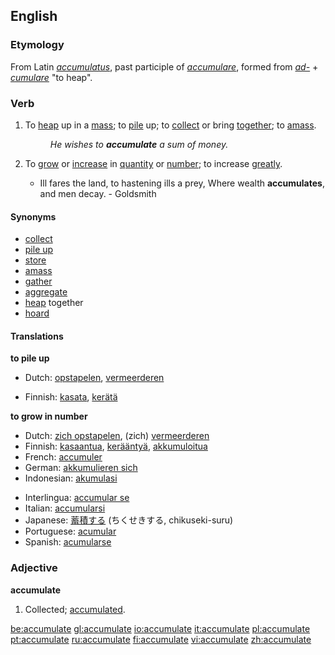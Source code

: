 ==English==
===Etymology===
From Latin ''[[accumulatus]]'', past participle of ''[[accumulare]]'', formed from ''[[ad-]]'' + ''[[cumulare]]'' "to heap".

===Verb===
{{en-verb|accumulat|ing}}

# {{transitive}} To [[heap]] up in a [[mass]]; to [[pile]] up; to [[collect]] or bring [[together]]; to [[amass]].
#: ''He wishes to '''accumulate''' a sum of money.''
# {{intransitive}} To [[grow]] or [[increase]] in [[quantity]] or [[number]]; to increase [[greatly]].
#* Ill fares the land, to hastening ills a prey, Where wealth '''accumulates''', and men decay. - Goldsmith

====Synonyms====
* [[collect]]
* [[pile up]]
* [[store]]
* [[amass]]
* [[gather]]
* [[aggregate]]
* [[heap]] together
* [[hoard]]

====Translations====
'''to pile up'''
{{top}}
* Dutch: [[opstapelen]], [[vermeerderen]]
{{mid}}
* Finnish: [[kasata]], [[kerätä]]
{{bottom}}

'''to grow in number'''
{{top}}
* Dutch: [[zich opstapelen]], (zich) [[vermeerderen]]
* Finnish: [[kasaantua]], [[kerääntyä]], [[akkumuloitua]]
* French: [[accumuler]]
* German: [[akkumulieren sich]]
* Indonesian: [[akumulasi]]
{{mid}}
* Interlingua: [[accumular se]]
* Italian: [[accumularsi]]
* Japanese: [[蓄積する]] (ちくせきする, chikuseki-suru)
* Portuguese: [[acumular]]
* Spanish: [[acumularse]]
{{bottom}}

===Adjective===
'''accumulate'''
# {{rare}} Collected; [[accumulated]].

[[be:accumulate]]
[[gl:accumulate]]
[[io:accumulate]]
[[it:accumulate]]
[[pl:accumulate]]
[[pt:accumulate]]
[[ru:accumulate]]
[[fi:accumulate]]
[[vi:accumulate]]
[[zh:accumulate]]